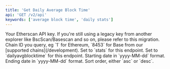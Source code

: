 ```yaml
---
title: 'Get Daily Average Block Time'
api: 'GET /v2/api'
keywords: ['average block time', 'daily stats']
---
```



<CreditChip description="Returns the daily average time for a block to be mined" pro={true} />

<ParamField query="apikey" type="string">
  Your Etherscan API key. If you're still using a legacy key from another explorer like BscScan/Basescan and so on, please refer to this migration.
</ParamField>

<ParamField query="chainid" type="string" default="1">
  Chain ID you query, eg `1` for Ethereum, `8453` for Base from our [supported chains](/development).
</ParamField>
<ParamField query="module" type="string" default="stats">
  Set to `stats` for this endpoint.
</ParamField>
<ParamField query="action" type="string" default="dailyavgblocktime">
  Set to `dailyavgblocktime` for this endpoint.
</ParamField>
<ParamField query="startdate" type="string" default="2019-02-01">
  Starting date in `yyyy-MM-dd` format.
</ParamField>
<ParamField query="enddate" type="string" default="2019-02-28">
  Ending date in `yyyy-MM-dd` format.
</ParamField>
<ParamField query="sort" type="string" default="asc">
  Sort order, either `asc` or `desc`.
</ParamField>
